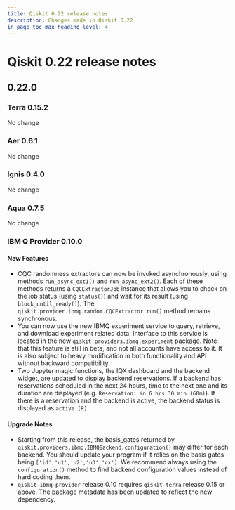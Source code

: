 ```yaml
---
title: Qiskit 0.22 release notes
description: Changes made in Qiskit 0.22
in_page_toc_max_heading_level: 4
---
```


# Qiskit 0.22 release notes

## 0.22.0

<span id="terra-0-15-2" />

### Terra 0.15.2

No change

<span id="aer-0-6-1" />

### Aer 0.6.1

No change

<span id="ignis-0-4-0" />

### Ignis 0.4.0

No change

<span id="aqua-0-7-5" />

### Aqua 0.7.5

No change

<span id="ibm-q-provider-0-10-0" />

### IBM Q Provider 0.10.0

<span id="release-notes-ibmq-provider-0-10-0-new-features" />

<span id="id396" />

#### New Features

*   CQC randomness extractors can now be invoked asynchronously, using methods `run_async_ext1()` and `run_async_ext2()`. Each of these methods returns a `CQCExtractorJob` instance that allows you to check on the job status (using `status()`) and wait for its result (using `block_until_ready()`). The `qiskit.provider.ibmq.random.CQCExtractor.run()` method remains synchronous.
*   You can now use the new IBMQ experiment service to query, retrieve, and download experiment related data. Interface to this service is located in the new `qiskit.providers.ibmq.experiment` package. Note that this feature is still in beta, and not all accounts have access to it. It is also subject to heavy modification in both functionality and API without backward compatibility.
*   Two Jupyter magic functions, the IQX dashboard and the backend widget, are updated to display backend reservations. If a backend has reservations scheduled in the next 24 hours, time to the next one and its duration are displayed (e.g. `Reservation: in 6 hrs 30 min (60m)`). If there is a reservation and the backend is active, the backend status is displayed as `active [R]`.

<span id="release-notes-ibmq-provider-0-10-0-upgrade-notes" />

<span id="id397" />

#### Upgrade Notes

*   Starting from this release, the basis\_gates returned by `qiskit.providers.ibmq.IBMQBackend.configuration()` may differ for each backend. You should update your program if it relies on the basis gates being `['id','u1','u2','u3','cx']`. We recommend always using the `configuration()` method to find backend configuration values instead of hard coding them.
*   `qiskit-ibmq-provider` release 0.10 requires `qiskit-terra` release 0.15 or above. The package metadata has been updated to reflect the new dependency.

<span id="qiskit-0-21-0" />
